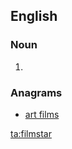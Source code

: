 {{also|Filmstar}}
==English==

===Noun===
{{en-noun}}

# {{alternative spelling of|film star|lang=en}}

===Anagrams===
* [[art films#English|art films]]

[[ta:filmstar]]